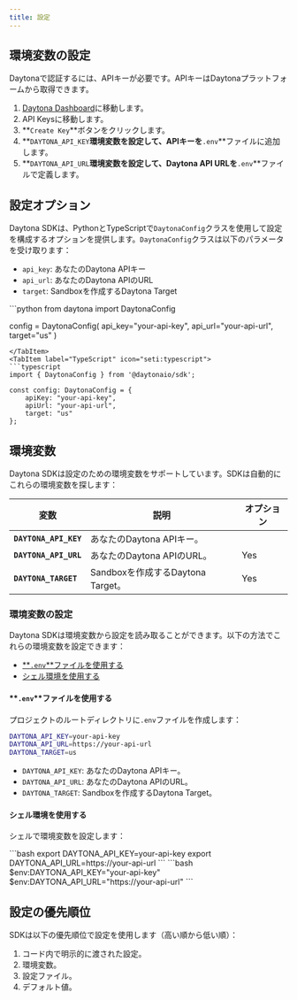 ```yaml
---
title: 設定
---
```



## 環境変数の設定

Daytonaで認証するには、APIキーが必要です。APIキーはDaytonaプラットフォームから取得できます。

1. [Daytona Dashboard](https://app.daytona.io/dashboard/)に移動します。
2. API Keysに移動します。
3. **`Create Key`**ボタンをクリックします。
4. **`DAYTONA_API_KEY`**環境変数を設定して、APIキーを**`.env`**ファイルに追加します。
5. **`DAYTONA_API_URL`**環境変数を設定して、Daytona API URLを**`.env`**ファイルで定義します。

## 設定オプション

Daytona SDKは、PythonとTypeScriptで`DaytonaConfig`クラスを使用して設定を構成するオプションを提供します。`DaytonaConfig`クラスは以下のパラメータを受け取ります：

- `api_key`: あなたのDaytona APIキー
- `api_url`: あなたのDaytona APIのURL
- `target`: Sandboxを作成するDaytona Target

<Tabs>
<TabItem label="Python" icon="seti:python">
```python
from daytona import DaytonaConfig

config = DaytonaConfig(
api_key="your-api-key",
api_url="your-api-url",
target="us"
)

```
</TabItem>
<TabItem label="TypeScript" icon="seti:typescript">
```typescript
import { DaytonaConfig } from '@daytonaio/sdk';

const config: DaytonaConfig = {
    apiKey: "your-api-key",
    apiUrl: "your-api-url",
    target: "us"
};
```
</TabItem>
</Tabs>

## 環境変数

Daytona SDKは設定のための環境変数をサポートしています。SDKは自動的にこれらの環境変数を探します：

| 変数                  | 説明                                       | オプション |
| --------------------- | ------------------------------------------ | -------- |
| **`DAYTONA_API_KEY`** | あなたのDaytona APIキー。                    |          |
| **`DAYTONA_API_URL`** | あなたのDaytona APIのURL。                   | Yes      |
| **`DAYTONA_TARGET`**  | Sandboxを作成するDaytona Target。            | Yes      |

### 環境変数の設定

Daytona SDKは環境変数から設定を読み取ることができます。以下の方法でこれらの環境変数を設定できます：

- [**`.env`**ファイルを使用する](#using-a-env-file)
- [シェル環境を使用する](#using-shell-environment)

#### **`.env`**ファイルを使用する

プロジェクトのルートディレクトリに`.env`ファイルを作成します：

```bash
DAYTONA_API_KEY=your-api-key
DAYTONA_API_URL=https://your-api-url
DAYTONA_TARGET=us
```

- `DAYTONA_API_KEY`: あなたのDaytona APIキー。
- `DAYTONA_API_URL`: あなたのDaytona APIのURL。
- `DAYTONA_TARGET`: Sandboxを作成するDaytona Target。

#### シェル環境を使用する

シェルで環境変数を設定します：

<Tabs>
  <TabItem label="Bash/Zsh" icon="seti:shell">
    ```bash export DAYTONA_API_KEY=your-api-key export
    DAYTONA_API_URL=https://your-api-url ```
  </TabItem>
  <TabItem label="Windows PowerShell" icon="seti:powershell">
    ```bash 
    $env:DAYTONA_API_KEY="your-api-key"
    $env:DAYTONA_API_URL="https://your-api-url"
    ```
  </TabItem>
</Tabs>

## 設定の優先順位

SDKは以下の優先順位で設定を使用します（高い順から低い順）：

1. コード内で明示的に渡された設定。
2. 環境変数。
3. 設定ファイル。
4. デフォルト値。
